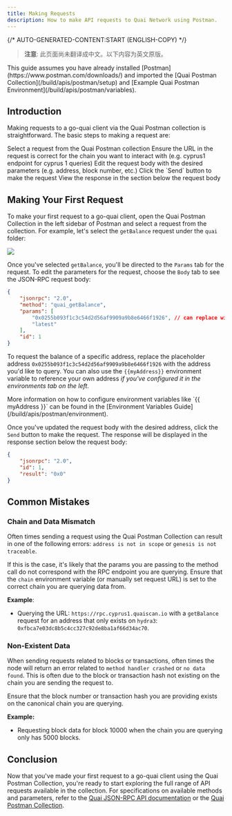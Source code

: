```yaml
---
title: Making Requests
description: How to make API requests to Quai Network using Postman.
---
```


{/* AUTO-GENERATED-CONTENT:START (ENGLISH-COPY) */}

> **注意**: 此页面尚未翻译成中文。以下内容为英文原版。

<Note>
	This guide assumes you have already installed [Postman](https://www.postman.com/downloads/) and imported the [Quai Postman
	Collection](/build/apis/postman/setup) and [Example Quai Postman
	Environment](/build/apis/postman/variables).
</Note>

## Introduction

Making requests to a go-quai client via the Quai Postman collection is straightforward. The basic steps to making a request are:

<Steps>
	<Step title='Chose A  Request'>Select a request from the Quai Postman collection</Step>
	<Step title='Verify URL'>
		Ensure the URL in the request is correct for the chain you want to interact with (e.g. cyprus1 endpoint for cyprus 1 queries)
	</Step>
	<Step title='Edit Params'>Edit the request body with the desired parameters (e.g. address, block number, etc.)</Step>
	<Step title='Send Request'>Click the `Send` button to make the request</Step>
	<Step title='View Repsone'>View the response in the section below the request body</Step>
</Steps>

## Making Your First Request

To make your first request to a go-quai client, open the Quai Postman Collection in the left sidebar of Postman and select a request from the collection. For example, let's select the `getBalance` request under the `quai` folder:

<Frame>
	<img src='/images/Postman/PostmanRequest.jpg' />
</Frame>

Once you've selected `getBalance`, you'll be directed to the `Params` tab for the request. To edit the parameters for the request, choose the `Body` tab to see the JSON-RPC request body:

```JSON
{
    "jsonrpc": "2.0",
    "method": "quai_getBalance",
    "params": [
        "0x0255b093f1c3c54d2d56af9909a9b8e6466f1926", // can replace with {{myAddress}}
        "latest"
    ],
    "id": 1
}
```

To request the balance of a specific address, replace the placeholder address `0x0255b093f1c3c54d2d56af9909a9b8e6466f1926` with the address you'd like to query. You can also use the `{{myAddress}}` environment variable to reference your own address _if you've configured it in the environments tab on the left_.

<Note>
	More information on how to configure environment variables like `{{ myAddress }}` can be found in the [Environment Variables
	Guide](/build/apis/postman/environment).
</Note>

Once you've updated the request body with the desired address, click the `Send` button to make the request. The response will be displayed in the response section below the request body:

```JSON
{
    "jsonrpc": "2.0",
    "id": 1,
    "result": "0x0"
}
```

## Common Mistakes

### Chain and Data Mismatch

Often times sending a request using the Quai Postman Collection can result in one of the following errors: `address is not in scope` or `genesis is not traceable`.

If this is the case, it's likely that the params you are passing to the method call do not correspond with the RPC endpoint you are querying. Ensure that the `chain` environment variable (or manually set request URL) is set to the correct chain you are querying data from.

**Example**:

- Querying the URL: `https://rpc.cyprus1.quaiscan.io` with a `getBalance` request for an address that only exists on `hydra3`: `0xfbca7e03dc8b5c4cc327c92de8ba1af66d34ac70`.

### Non-Existent Data

When sending requests related to blocks or transactions, often times the node will return an error related to `method handler crashed` or `no data found`. This is often due to the block or transaction hash not existing on the chain you are sending the request to.

Ensure that the block number or transaction hash you are providing exists on the canonical chain you are querying.

**Example:**

- Requesting block data for block 10000 when the chain you are querying only has 5000 blocks.

## Conclusion

Now that you've made your first request to a go-quai client using the Quai Postman Collection, you're ready to start exploring the full range of API requests available in the collection. For specifications on available methods and parameters, refer to the [Quai JSON-RPC API documentation](/cn/build/playground/overview) or the [Quai Postman Collection](https://docs.api.qu.ai/).
